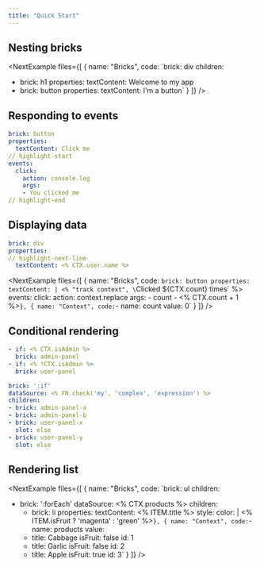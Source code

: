 ```yaml
---
title: "Quick Start"
---
```



## Nesting bricks

<NextExample
  files={[
    {
      name: "Bricks",
      code:
`brick: div
children:
- brick: h1
  properties:
    textContent: Welcome to my app
- brick: button
  properties:
    textContent: I'm a button`
    }
  ]}
/>

## Responding to events

```yaml
brick: button
properties:
  textContent: Click me
// highlight-start
events:
  click:
    action: console.log
    args:
    - You clicked me
// highlight-end
```

## Displaying data

```yaml
brick: div
properties:
// highlight-next-line
  textContent: <% CTX.user.name %>
```

<NextExample
  files={[
    {
      name: "Bricks",
      code:
`brick: button
properties:
  textContent: |
    <%
      "track context",
      \`Clicked \${CTX.count} times\`
    %>
events:
  click:
    action: context.replace
    args:
    - count
    - <% CTX.count + 1 %>`
    },
    {
      name: "Context",
      code:
`- name: count
  value: 0`
    }
  ]}
/>

## Conditional rendering

```yaml
- if: <% CTX.isAdmin %>
  brick: admin-panel
- if: <% !CTX.isAdmin %>
  brick: user-panel
```

```yaml
brick: ':if'
dataSource: <% FN.check('my', 'complex', 'expression') %>
children:
- brick: admin-panel-a
- brick: admin-panel-b
- brick: user-panel-x
  slot: else
- brick: user-panel-y
  slot: else
```

## Rendering list

<NextExample
  files={[
    {
      name: "Bricks",
      code:
`brick: ul
children:
- brick: ':forEach'
  dataSource: <% CTX.products %>
  children:
  - brick: li
    properties:
      textContent: <% ITEM.title %>
      style:
        color: |
          <%
            ITEM.isFruit ? 'magenta' : 'green'
          %>`
    },
    {
      name: "Context",
      code:
`- name: products
  value:
  - title: Cabbage
    isFruit: false
    id: 1
  - title: Garlic
    isFruit: false
    id: 2
  - title: Apple
    isFruit: true
    id: 3`
    }
  ]}
/>
